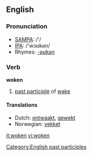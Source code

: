 ==English==

===Pronunciation===
*[[w:SAMPA|SAMPA]]: /'/
*[[w:IPA|IPA]]: /'wɔʊkən/
*Rhymes: [[Rhymes:English:-əʊkən|-əʊkən]]

===Verb===
'''woken'''
# [[past participle]] of [[wake]]

====Translations====
*Dutch: [[ontwaakt]], [[gewekt]]
*Norwegian: [[vekket]]


[[Category:English past participles]]
[[it:woken]]
[[vi:woken]]